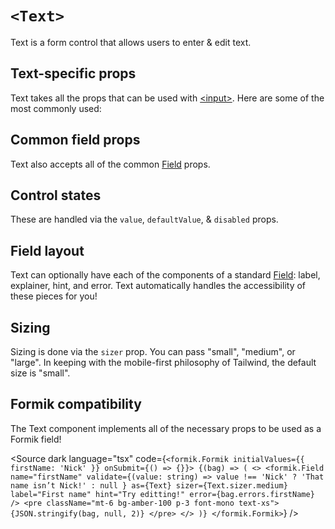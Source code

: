 


<Meta of={Stories} />

# `<Text>`

Text is a form control that allows users to enter & edit text.

## Text-specific props

Text takes all the props that can be used with
[&lt;input&gt;](https://react.dev/reference/react-dom/components/input). Here
are some of the most commonly used:

<ArgTypes of={Stories} sort="requiredFirst" />

## Common field props

Text also accepts all of the common [Field](/docs/forms-field--docs) props.

<ArgTypes of={FieldControl} sort="requiredFirst" />

## Control states

These are handled via the `value`, `defaultValue`, & `disabled` props.

<Canvas of={Stories.AllControlStates} sourceState="shown" />

## Field layout

Text can optionally have each of the components of a standard
[Field](/docs/forms-field--docs): label, explainer, hint, and error. Text
automatically handles the accessibility of these pieces for you!

<Canvas of={Stories.Field} sourceState="shown" />

## Sizing

Sizing is done via the `sizer` prop. You can pass "small", "medium", or "large".
In keeping with the mobile-first philosophy of Tailwind, the default size is
"small".

<Canvas of={Stories.AllSizes} sourceState="shown" />

## Formik compatibility

The Text component implements all of the necessary props to be used as a Formik
field!

<Canvas of={Stories.Formik} sourceState="none" />

<Source
  dark
  language="tsx"
  code={`
    <formik.Formik initialValues={{ firstName: 'Nick' }} onSubmit={() => {}}>
      {(bag) => (
        <>
          <formik.Field
            name="firstName"
            validate={(value: string) =>
              value !== 'Nick' ? 'That name isn’t Nick!' : null
            }
            as={Text}
            sizer={Text.sizer.medium}
            label="First name"
            hint="Try editting!"
            error={bag.errors.firstName}
          />
          <pre className="mt-6 bg-amber-100 p-3 font-mono text-xs">
            {JSON.stringify(bag, null, 2)}
          </pre>
        </>
      )}
    </formik.Formik>
  `}
/>
